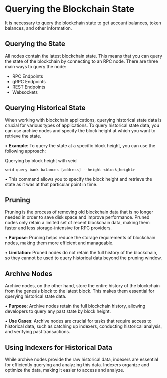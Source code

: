 # Querying the Blockchain State

It is necessary to query the blockchain state to get account balances, token
balances, and other information.

## Querying the State

All nodes contain the latest blockchain state. This means that you can query the
state of the blockchain by connecting to an RPC node. There are three main ways
to query the node:

- RPC Endpoints
- gRPC Endpoints
- REST Endpoints
- Websockets

## Querying Historical State

When working with blockchain applications, querying historical state data is
crucial for various types of applications. To query historical state data, you
can use archive nodes and specify the block height at which you want to retrieve
the state.

• **Example**: To query the state at a specific block height, you can use the
following approach:

Querying by block height with seid

`seid query bank balances [address] --height <block_height>`

• This command allows you to specify the block height and retrieve the state as
it was at that particular point in time.

## **Pruning**

Pruning is the process of removing old blockchain data that is no longer needed
in order to save disk space and improve performance. Pruned nodes only retain a
limited set of recent blockchain data, making them faster and less
storage-intensive for RPC providers.

• **Purpose**: Pruning helps reduce the storage requirements of blockchain
nodes, making them more efficient and manageable.

• **Limitation**: Pruned nodes do not retain the full history of the blockchain,
so they cannot be used to query historical data beyond the pruning window.

## **Archive Nodes**

Archive nodes, on the other hand, store the entire history of the blockchain
from the genesis block to the latest block. This makes them essential for
querying historical state data.

• **Purpose**: Archive nodes retain the full blockchain history, allowing
developers to query any past state by block height.

• **Use Cases**: Archive nodes are crucial for tasks that require access to
historical data, such as catching up indexers, conducting historical analysis,
and verifying past transactions.

## **Using Indexers for Historical Data**

While archive nodes provide the raw historical data, indexers are essential for
efficiently querying and analyzing this data. Indexers organize and optimize the
data, making it easier to access and analyze.
